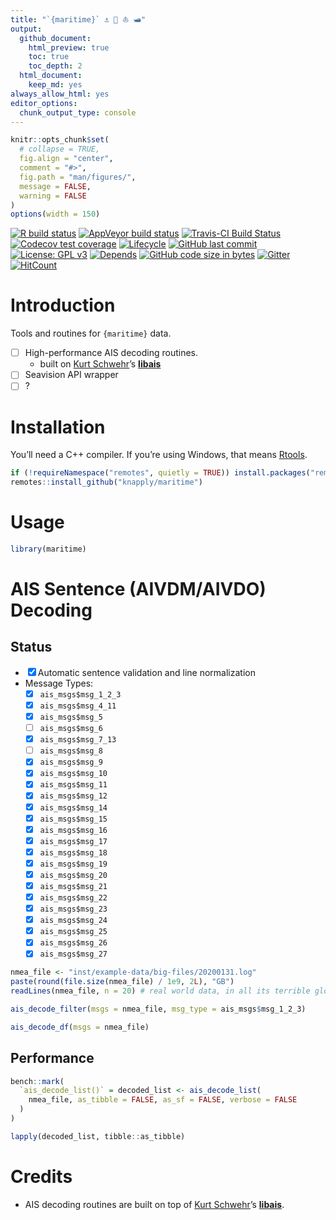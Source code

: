 ```yaml
---
title: "`{maritime}` ⚓ 🚢 ⛵ 🛥️"
output:
  github_document:
    html_preview: true
    toc: true
    toc_depth: 2
  html_document:
    keep_md: yes
always_allow_html: yes
editor_options: 
  chunk_output_type: console
---
```


<!-- README.Rmd generates README.md. -->

```r
knitr::opts_chunk$set(
  # collapse = TRUE,
  fig.align = "center",
  comment = "#>",
  fig.path = "man/figures/",
  message = FALSE,
  warning = FALSE
)
options(width = 150)
```


<!-- badges: start -->
[![R build status](https://github.com/knapply/maritime/workflows/R-CMD-check/badge.svg)](https://github.com/knapply/maritime/actions?workflow=R-CMD-check)
[![AppVeyor build status](https://ci.appveyor.com/api/projects/status/github/knapply/maritime?branch=master&svg=true)](https://ci.appveyor.com/project/knapply/maritime)
[![Travis-CI Build Status](https://travis-ci.org/knapply/maritime.svg?branch=master)](https://travis-ci.org/knapply/maritime)
[![Codecov test coverage](https://codecov.io/gh/knapply/maritime/branch/master/graph/badge.svg)](https://codecov.io/gh/knapply/maritime?branch=master)
[![Lifecycle](https://img.shields.io/badge/lifecycle-experimental-orange.svg)](https://www.tidyverse.org/lifecycle/#experimental)
[![GitHub last commit](https://img.shields.io/github/last-commit/knapply/maritime.svg)](https://github.com/knapply/maritime/commits/master)
[![License: GPL v3](https://img.shields.io/badge/License-GPLv3-blue.svg)](https://www.gnu.org/licenses/gpl-3.0)
[![Depends](https://img.shields.io/badge/Depends-GNU_R>=3.6-blue.svg)](https://www.r-project.org/)
[![GitHub code size in bytes](https://img.shields.io/github/languages/code-size/knapply/maritime.svg)](https://github.com/knapply/maritime)
[![Gitter](https://badges.gitter.im/maritime/community.svg)](https://gitter.im/maritime/community?utm_source=badge&utm_medium=badge&utm_campaign=pr-badge)
[![HitCount](http://hits.dwyl.io/knapply/maritime.svg)](http://hits.dwyl.io/knapply/maritime)
<!-- [![CRAN status](https://www.r-pkg.org/badges/version/maritime)](https://cran.r-project.org/package=maritime) -->
<!-- badges: end -->

# Introduction

Tools and routines for `{maritime}` data.


* [ ] High-performance AIS decoding routines.
  + built on [Kurt Schwehr](https://twitter.com/kurtschwehr)'s [__libais__](https://github.com/schwehr/libais)
* [ ] Seavision API wrapper
* [ ] ? 

# Installation

You'll need a C++ compiler. If you're using Windows, that means [Rtools](https://cran.r-project.org/bin/windows/Rtools/).

```r
if (!requireNamespace("remotes", quietly = TRUE)) install.packages("remotes")
remotes::install_github("knapply/maritime")
```

# Usage


```r
library(maritime)
```


# AIS Sentence (AIVDM/AIVDO) Decoding

## Status

* [x] Automatic sentence validation and line normalization
* Message Types:
  + [x] `ais_msgs$msg_1_2_3`
  + [x] `ais_msgs$msg_4_11`
  + [x] `ais_msgs$msg_5`
  + [ ] `ais_msgs$msg_6`
  + [x] `ais_msgs$msg_7_13`
  + [ ] `ais_msgs$msg_8`
  + [x] `ais_msgs$msg_9`
  + [x] `ais_msgs$msg_10`
  + [x] `ais_msgs$msg_11`
  + [x] `ais_msgs$msg_12`
  + [x] `ais_msgs$msg_14`
  + [x] `ais_msgs$msg_15`
  + [x] `ais_msgs$msg_16`
  + [x] `ais_msgs$msg_17`
  + [x] `ais_msgs$msg_18`
  + [x] `ais_msgs$msg_19`
  + [x] `ais_msgs$msg_20`
  + [x] `ais_msgs$msg_21`
  + [x] `ais_msgs$msg_22`
  + [x] `ais_msgs$msg_23`
  + [x] `ais_msgs$msg_24`
  + [x] `ais_msgs$msg_25`
  + [x] `ais_msgs$msg_26`
  + [x] `ais_msgs$msg_27`
  
  

```r
nmea_file <- "inst/example-data/big-files/20200131.log"
paste(round(file.size(nmea_file) / 1e9, 2L), "GB")
readLines(nmea_file, n = 20) # real world data, in all its terrible glory
```


```r
ais_decode_filter(msgs = nmea_file, msg_type = ais_msgs$msg_1_2_3)
```

```r
ais_decode_df(msgs = nmea_file)
```


## Performance

```r
bench::mark(
  `ais_decode_list()` = decoded_list <- ais_decode_list(
    nmea_file, as_tibble = FALSE, as_sf = FALSE, verbose = FALSE
  )
)
```

```r
lapply(decoded_list, tibble::as_tibble)
```


# Credits

* AIS decoding routines are built on top of [Kurt Schwehr](https://twitter.com/kurtschwehr)'s [__libais__](https://github.com/schwehr/libais).


